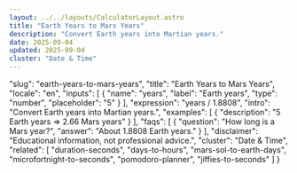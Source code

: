 ```yaml
---
layout: ../../layouts/CalculatorLayout.astro
title: "Earth Years to Mars Years"
description: "Convert Earth years into Martian years."
date: 2025-09-04
updated: 2025-09-04
cluster: "Date & Time"
---
```


  "slug": "earth-years-to-mars-years",
  "title": "Earth Years to Mars Years",
  "locale": "en",
  "inputs": [
    {
      "name": "years",
      "label": "Earth years",
      "type": "number",
      "placeholder": "5"
    }
  ],
  "expression": "years / 1.8808",
  "intro": "Convert Earth years into Martian years.",
  "examples": [
    {
      "description": "5 Earth years ⇒ 2.66 Mars years"
    }
  ],
  "faqs": [
    {
      "question": "How long is a Mars year?",
      "answer": "About 1.8808 Earth years."
    }
  ],
  "disclaimer": "Educational information, not professional advice.",
  "cluster": "Date & Time",
  "related": [
    "duration-seconds",
    "days-to-hours",
    "mars-sol-to-earth-days",
    "microfortnight-to-seconds",
    "pomodoro-planner",
    "jiffies-to-seconds"
  ]
}

<Calculator schema={schema} />
